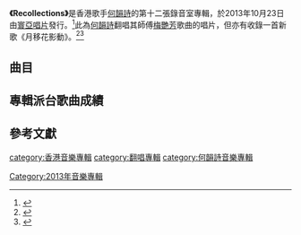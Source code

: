 {{Album infobox | <!-- See Wikipedia:WikiProject_Albums -->
| Name        = Recollections
| Type        = studio
| Artist      = [[何韻詩|何韻詩]]
| Cover       = 
| Released    = 2013年10月23日
| Recorded    = 2013年
| Language    = 粵語
| Length      = 55分13秒
| Label       = [[寰亞唱片|寰亞唱片]]
| Producer    = [[冯翰铭|冯翰铭]]、[[何秉舜|何秉舜]]、何韵诗　
| Last album  = [[共存_(何韻詩)|共存]]<br />（2013年）
| This album  = '''Recollections'''<br />（2013年）
| Next album  = 
}}
'''《Recollections》'''是香港歌手[[何韻詩|何韻詩]]的第十二張錄音室專輯，於2013年10月23日由[[寰亞唱片|寰亞唱片]]發行。<ref>{{cite web|url=https://itunes.apple.com/hk/album/recollections/892511378|title=Recollections|publisher=Apple Inc.|accessdate=2018年12月29日|archive-date=2018年12月30日|archive-url=https://web.archive.org/web/20181230132008/https://itunes.apple.com/hk/album/recollections/892511378|dead-url=no}}</ref>此為[[何韻詩|何韻詩]]翻唱其師傅[[梅艷芳|梅艷芳]]歌曲的唱片，但亦有收錄一首新歌《月移花影動》。<ref>{{cite web |title=何韵诗翻唱恩师梅艳芳经典金曲制专辑 |url=http://ent.sina.com.cn/y/2013-10-11/08074021691.shtml |website=SINA |accessdate=2019-02-07 |archive-date=2019-02-09 |archive-url=https://web.archive.org/web/20190209124454/http://ent.sina.com.cn/y/2013-10-11/08074021691.shtml |dead-url=no }}</ref><ref name="陈怡东2015">{{cite book|author=陈怡东|title=当世事再没完美：香港流行乐坛1974-2013|url=https://books.google.com/books?id=LEVyDwAAQBAJ&pg=PT266|date=1 August 2015|publisher=|isbn=978-7-5118-8075-8|page=266|access-date=2019-02-07|archive-date=2019-02-17|archive-url=https://web.archive.org/web/20190217172726/https://books.google.com/books?id=LEVyDwAAQBAJ&pg=PT266|dead-url=no}}</ref>

== 曲目 ==
{{tracklist/common
| headline = Disc 1 – CD
| total_length = 55:13
| apos = below
| all_producer = [[馮翰銘|馮翰銘]]、[[何秉舜|何秉舜]]、[[何韻詩|何韻詩]]
| music_credits = yes
| lyrics_credits = yes
| arranger_credits = yes

| title1 = 似是故人來
| music1 = [[羅大佑|羅大佑]]
| lyrics1 = [[林夕|林夕]]
| arranger1 = 馮翰銘
| longnote1 = 
| length1 = 4:49

| title2 = 歌之女
| music2 = [[Dick_Lee|Dick Lee]]
| lyrics2 = [[林振強|林振強]]
| arranger2 = 何秉舜
| longnote2 = 
| length2 = 4:08

| title3 = 外貌⋯
| note3 = interlude
| music3 = —
| lyrics3 = —
| arranger3 = 何秉舜
| longnote3 = 
| length3 = 1:45

| title4 = 愛我便說愛我吧
| music4 = [[倫永亮|倫永亮]]
| lyrics4 = [[周禮茂|周禮茂]]
| arranger4 = 何山、馮翰銘
| longnote4 = 
| length4 = 3:37

| title5 = 壞女孩
| music5 = Charlie Dore、Julian Littman
| lyrics5 = [[林振強|林振強]]
| arranger5 = [[Chochukmo|Mike Orange]]
| longnote5 = 
| length5 = 4:54

| title6 = 痴痴愛一次
| music6 = 黃良昇
| lyrics6 = [[鄭國江|鄭國江]]
| arranger6 = 何秉舜
| longnote6 = 
| length6 = 5:00

| title7 = 一舞傾情
| music7 = 倫永亮
| lyrics7 = 周禮茂
| arranger7 = 何秉舜
| longnote7 = 
| length7 = 4:45

| title8 = 處境⋯
| note8 = interlude
| music8 = 	—
| lyrics8 = 	—
| arranger8 = 何秉舜
| longnote8 = 
| length8 = 2:08

| title9 = 烈燄紅唇
| music9 = 倫永亮
| lyrics9 = [[潘偉源|潘偉源]]
| arranger9 = 馮翰銘
| longnote9 = 
| length9 = 3:31

| title10 = 蔓珠莎華
| music10 = [[宇崎竜童|宇崎竜童]]
| lyrics10 = 潘偉源
| arranger10 = 何山、馮翰銘
| longnote10 = 
| length10 = 5:06

| title11 = 同窗會
| music11 = [[陳光榮|陳光榮]]
| lyrics11 = [[黃偉文|黃偉文]]
| arranger11 = 何秉舜
| longnote11 = 
| length11 = 4:22

| title12 = 月移花影動
| music12 = [[黎小田|黎小田]]
| lyrics12 = 黃偉文
| arranger12 = 倫永亮
| longnote12 = 
| length12 = 3:59

| title13 = 情懷未變
| note13 = interlude
| music13 = 	—
| lyrics13 = 	—
| arranger13 = 馮翰銘
| longnote13 = 
| length13 = 2:26

| title14 = 夕陽之歌
| music14 = 馬飼野康二
| lyrics14 = [[陳少琪|陳少琪]]
| arranger14 = 馮翰銘
| longnote14 = 
| length14 = 4:37
}}

{{Track listing
| headline = Disc 2 – DVD
| total_length = 8:41
| title1 = 似是故人來
| note1 = 音樂錄像帶
| title2 = 似是故人來
| note2 = MV Making of
}}

== 專輯派台歌曲成績 ==


==參考文獻==
{{reflist}}

{{何韻詩}}
{{梅艷芳}}
[[category:香港音樂專輯|category:香港音樂專輯]]
[[category:翻唱專輯|category:翻唱專輯]]
[[category:何韻詩音樂專輯|category:何韻詩音樂專輯]]
[[Category:2013年音樂專輯|Category:2013年音樂專輯]]